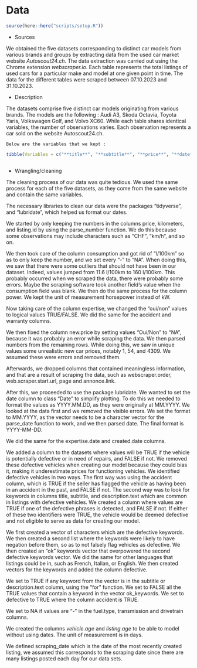 # Data

```r
source(here::here("scripts/setup.R"))
```

-   Sources

  We obtained the five datasets corresponding to distinct car models from various brands and groups by extracting data from the used car market website *Autoscout24.ch*. The data extraction was carried out using the Chrome extension *webscraper.io*. Each table represents the total listings of used cars for a particular make and model at one given point in time. The data for the different tables were scraped between 07.10.2023 and 31.10.2023.

-   Description

  The datasets comprise five distinct car models originating from various brands. The models are the following : Audi A3, Skoda Octavia, Toyota Yaris, Volkswagen Golf, and Volvo XC60. While each table shares identical variables, the number of observations varies. Each observation represents a car sold on the website Autoscout24.ch.

    Below are the variables that we kept :

```r
tibble(Variables = c("**title**", "**subtitle**", "**price**", "**date**", "**body.type**", "**kilometers**", "**fuel.type**", "**transmission**", "**power**", "**drivetrain**", "**consumption**", "**expertise**", "**expertise.date**", "**accident**", "**warranty**", "**warranty.details**", "**location**", "**listing.id**", "**created.date**", "**new.price**", "**description.text**", "**defective**", "**vehicle.age**", "**listing.age**"), Meaning = c("title of the listing", "subtitle of the listing", "price of the car", "date of the car", "body type of the car", "kilometers traveled", "type of fuel used by the car", "transmission of the car", "power of the car, in horsepower", "drivetrain of the car", "consumption of the car", "whether the car has been expertised or not", "date of expertise if the car has been expertised", "whether the car had an accident or not", "whether the car has a warranty or not", "details of the warranty, if there is one", "location of the car", "listing ID", "publication date of the listing", "new price of the car", "description of the car", "whether the car is defective or not", "age of the car, in days", "age of the listing, in days"))
```

   
```r

```

-   Wrangling/cleaning

The cleaning process of our data was quite tedious. We used the same process for each of the five datasets, as they come from the same website and contain the same variables.

The necessary libraries to clean our data were the packages "tidyverse", and "lubridate", which helped us format our dates.

We started by only keeping the numbers in the columns price, kilometers, and listing.id by using the parse_number function. We do this because some observations may include characters such as "CHF", "km/h", and so on.

We then took care of the column consumption and got rid of "l/100km" so as to only keep the number, and we set every "-" to "NA". When doing this, we saw that there were some outliers that should not have been in our dataset. Indeed, values jumped from 11.6 l/100km to 160 l/100km. This probably occurred when we scraped the data, there were probably some errors. Maybe the scraping software took another field's value when the consumption field was blank. We then do the same process for the column power. We kept the unit of measurement horsepower instead of kW.

Now taking care of the column expertise, we changed the "oui/non" values to logical values TRUE/FALSE. We did the same for the accident and warranty columns.

We then fixed the column new.price by setting values "Oui/Non" to "NA", because it was probably an error while scraping the data. We then parsed numbers from the remaining rows. While doing this, we saw in unique values some unrealistic new car prices, notably 1, 54, and 4309. We assumed these were errors and removed them.

Afterwards, we dropped columns that contained meaningless information, and that are a result of scraping the data, such as webscraper.order, web.scraper.start.url, page and annonce.link.

After this, we proceeded to use the package lubridate. We wanted to set the date column to class "Date" to simplify plotting. To do this we needed to format the values as YYYY.MM.DD, as they were originally at MM.YYYY. We looked at the data first and we removed the visible errors. We set the format to MM.YYYY, as the vector needs to be a character vector for the parse_date function to work, and we then parsed date. The final format is YYYY-MM-DD.

We did the same for the expertise.date and created.date columns.

We added a column to the datasets where values will be TRUE if the vehicle is potentially defective or in need of repairs, and FALSE if not. We removed these defective vehicles when creating our model because they could bias it, making it underestimate prices for functioning vehicles. We identified defective vehicles in two ways. The first way was using the accident column, which is TRUE if the seller has flagged the vehicle as having been in an accident in the past, and FALSE if not. The second way was to look for keywords in columns title, subtitle, and description.text which are common in listings with defective vehicles. We created a column where values are TRUE if one of the defective phrases is detected, and FALSE if not. If either of these two identifiers were TRUE, the vehicle would be deemed defective and not eligible to serve as data for creating our model.

We first created a vector of characters which are the defective keywords. We then created a second list where the keywords were likely to have negation before them, so as to not falsely flag vehicles as defective. We then created an "ok" keywords vector that overpowered the second defective keywords vector. We did the same for other languages that listings could be in, such as French, Italian, or English. We then created vectors for the keywords and added the column defective.

We set to TRUE if any keyword from the vector is in the subtitle or description.text column, using the "for" function. We set to FALSE all the TRUE values that contain a keyword in the vector ok_keywords. We set to defective to TRUE where the column accident is TRUE.

We set to NA if values are "-" in the fuel.type, transmission and drivetrain columns.

We created the columns *vehicle.age* and *listing.age* to be able to model without using dates. The unit of measurement is in days.

We defined scraping_date which is the date of the most recently created listing, we assumed this corresponds to the scraping date since there are many listings posted each day for our data sets.

